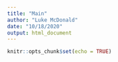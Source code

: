 ```yaml
---
title: "Main"
author: "Luke McDonald"
date: "10/18/2020"
output: html_document
---
```


```r
knitr::opts_chunk$set(echo = TRUE)
```


